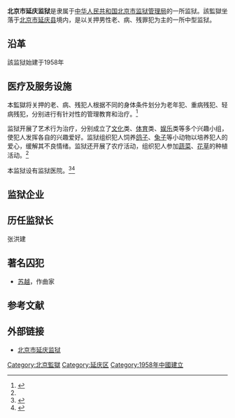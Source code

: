 '''北京市延庆监狱'''是隶属于[[中华人民共和国|中华人民共和国]][[北京市监狱管理局|北京市监狱管理局]]的一所监狱。該監獄坐落于[[北京市|北京市]][[延庆县|延庆县]]境内，是以关押男性老、病、残罪犯为主的一所中型监狱。

==沿革==
該监狱始建于1958年
==医疗及服务设施==
本監獄将关押的老、病、残犯人根据不同的身体条件划分为老年犯、重病残犯、轻病残犯，分别进行有针对性的管理教育和治疗。<ref name=jianjie>{{Cite web |url=http://www.bjjgj.gov.cn/sub_unit/yanqing2/about.asp |title=监狱简介，北京市延庆监狱，于2010-12-10查阅 |accessdate=2010-12-10 |archive-date=2012-08-04 |archive-url=https://web.archive.org/web/20120804181405/http://www.bjjgj.gov.cn/sub_unit/yanqing2/about.asp |dead-url=no }}</ref>

监狱开展了艺术行为治疗，分别成立了[[文化|文化]]类、[[体育|体育]]类、[[娱乐|娱乐]]类等多个兴趣小组，使犯人发挥各自的兴趣爱好。监狱组织犯人饲养[[鸽子|鸽子]]、[[兔子|兔子]]等小动物以培养犯人的爱心，缓解其不良情绪。监狱还开展了农疗活动，组织犯人参加[[蔬菜|蔬菜]]、[[花|花]][[草|草]]的种植活动。<ref name=jianjie/>

本监狱设有监狱医院。<ref>{{Cite web |url=http://health.sohu.com/60/76/harticle15267660.shtml |title=监狱医院不论刑期只管治疗，搜狐，2001-08-21 |access-date=2010-12-10 |archive-url=https://web.archive.org/web/20070310003856/http://health.sohu.com/60/76/harticle15267660.shtml |archive-date=2007-03-10 |dead-url=yes }}</ref><ref>{{Cite web |url=http://news.sina.com.cn/c/2001-10-26/386388.html |title=10月18日《午间一小时》：走近监狱医院罪犯，搜狐，2001年10月26日 |accessdate=2010-12-10 |archive-date=2016-03-04 |archive-url=https://web.archive.org/web/20160304105124/http://news.sina.com.cn/c/2001-10-26/386388.html |dead-url=no }}</ref>

==监狱企业==
==历任监狱长==
张洪建

==著名囚犯==
*[[苏越_(作曲家)|苏越]]，作曲家

== 参考文献 ==
{{Reflist}}

== 外部链接 ==
* [https://web.archive.org/web/20120804183013/http://www.bjjgj.gov.cn/sub_unit/yanqing2/index.asp 北京市延庆监狱]

[[Category:北京監獄|Category:北京監獄]]
[[Category:延庆区|Category:延庆区]]
[[Category:1958年中國建立|Category:1958年中國建立]]

{{Beijing-stub}}